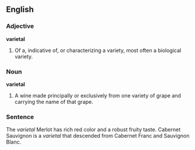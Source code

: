 ==English==


===Adjective===
'''varietal'''

# Of a, indicative of, or characterizing a variety, most often a biological variety.

===Noun===
'''varietal'''
# A wine made principally or exclusively from one variety of grape and carrying the name of that grape.

===Sentence===
The ''varietal'' Merlot has rich red color and a robust fruity taste. Cabernet Sauvignon is a ''varietal'' that descended from Cabernet Franc and Sauvignon Blanc.